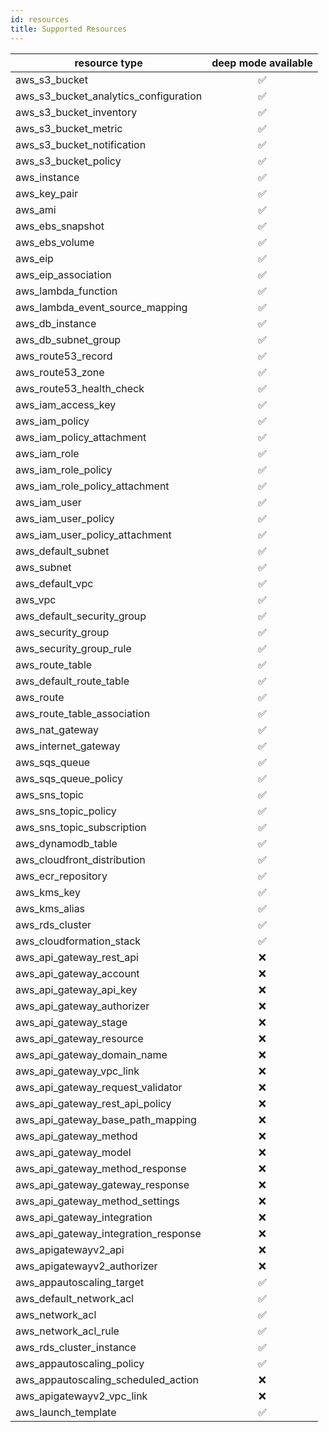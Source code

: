 ```yaml
---
id: resources
title: Supported Resources
---
```


|resource type|deep mode available|
|---|:-:|
| aws_s3_bucket | ✅ |
| aws_s3_bucket_analytics_configuration | ✅ |
| aws_s3_bucket_inventory | ✅ |
| aws_s3_bucket_metric | ✅ |
| aws_s3_bucket_notification | ✅ |
| aws_s3_bucket_policy | ✅ |
| aws_instance | ✅ |
| aws_key_pair | ✅ |
| aws_ami | ✅ |
| aws_ebs_snapshot | ✅ |
| aws_ebs_volume | ✅ |
| aws_eip | ✅ |
| aws_eip_association | ✅ |
| aws_lambda_function | ✅ |
| aws_lambda_event_source_mapping | ✅ |
| aws_db_instance | ✅ |
| aws_db_subnet_group | ✅ |
| aws_route53_record | ✅ |
| aws_route53_zone | ✅ |
| aws_route53_health_check | ✅ |
| aws_iam_access_key | ✅ |
| aws_iam_policy | ✅ |
| aws_iam_policy_attachment | ✅ |
| aws_iam_role | ✅ |
| aws_iam_role_policy | ✅ |
| aws_iam_role_policy_attachment | ✅ |
| aws_iam_user | ✅ |
| aws_iam_user_policy | ✅ |
| aws_iam_user_policy_attachment | ✅ |
| aws_default_subnet | ✅ |
| aws_subnet | ✅ |
| aws_default_vpc | ✅ |
| aws_vpc | ✅ |
| aws_default_security_group | ✅ |
| aws_security_group | ✅ |
| aws_security_group_rule | ✅ |
| aws_route_table | ✅ |
| aws_default_route_table | ✅ |
| aws_route | ✅ |
| aws_route_table_association | ✅ |
| aws_nat_gateway | ✅ |
| aws_internet_gateway | ✅ |
| aws_sqs_queue | ✅ |
| aws_sqs_queue_policy | ✅ |
| aws_sns_topic | ✅ |
| aws_sns_topic_policy | ✅ |
| aws_sns_topic_subscription | ✅ |
| aws_dynamodb_table | ✅ |
| aws_cloudfront_distribution | ✅ |
| aws_ecr_repository | ✅ |
| aws_kms_key | ✅ |
| aws_kms_alias | ✅ |
| aws_rds_cluster | ✅ |
| aws_cloudformation_stack | ✅ |
| aws_api_gateway_rest_api | ❌ |
| aws_api_gateway_account | ❌ |
| aws_api_gateway_api_key | ❌ |
| aws_api_gateway_authorizer | ❌ |
| aws_api_gateway_stage | ❌ |
| aws_api_gateway_resource | ❌ |
| aws_api_gateway_domain_name | ❌ |
| aws_api_gateway_vpc_link | ❌ |
| aws_api_gateway_request_validator | ❌ |
| aws_api_gateway_rest_api_policy | ❌ |
| aws_api_gateway_base_path_mapping | ❌ |
| aws_api_gateway_method | ❌ |
| aws_api_gateway_model | ❌ |
| aws_api_gateway_method_response | ❌ |
| aws_api_gateway_gateway_response | ❌ |
| aws_api_gateway_method_settings | ❌ |
| aws_api_gateway_integration | ❌ |
| aws_api_gateway_integration_response | ❌ |
| aws_apigatewayv2_api | ❌ |
| aws_apigatewayv2_authorizer | ❌ |
| aws_appautoscaling_target | ✅ |
| aws_default_network_acl | ✅ |
| aws_network_acl | ✅ |
| aws_network_acl_rule | ✅ |
| aws_rds_cluster_instance | ✅ |
| aws_appautoscaling_policy | ✅ |
| aws_appautoscaling_scheduled_action | ❌ |
| aws_apigatewayv2_vpc_link | ❌ |
| aws_launch_template | ✅ |
